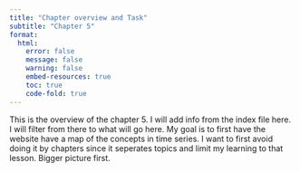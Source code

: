 ```yaml
---
title: "Chapter overview and Task"
subtitle: "Chapter 5"
format: 
  html:
    error: false
    message: false
    warning: false
    embed-resources: true
    toc: true
    code-fold: true
---
```


This is the overview of the chapter 5. I will add info from the index file here. I will filter from there to what will go here.
My goal is to first have the website have a map of the concepts in time series. I want to first avoid doing it by chapters since it seperates topics and limit my learning to that lesson. Bigger picture first.







